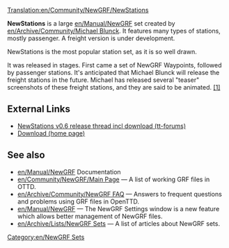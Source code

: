 [[Translation:en/Community/NewGRF/NewStations]]


{{en/Infobox NewGRF|setname= NewStations
|screenshot=en/Nstats Bamberg.png|artist= Michael Blunck
|coder= Michael Blunck
|focus= Stations
|homepage= http://www.ttdpatch.de/download.html
|homepagename= Transport Tycoon - The New Graphics
|copyright= copyrighted
}}

'''NewStations''' is a large [[en/Manual/NewGRF]] set created by [[en/Archive/Community/Michael Blunck]]. It features many types of stations, mostly passenger. A freight version is under development.

NewStations is the most popular station set, as it is so well drawn.

It was released in stages. First came a set of NewGRF Waypoints, followed by passenger stations. It's anticipated that Michael Blunck will release the freight stations in the future. Michael has released several "teaser" screenshots of these freight stations, and they are said to be animated. [http://www.tt-forums.net/viewtopic.php?p=486481#486481 [1<nowiki>]</nowiki>]

==External Links==
*[http://www.tt-forums.net/viewtopic.php?t=63651 NewStations v0.6 release thread incl download (tt-forums)] 
*[http://ttdpatch.de/download.html Download (home page)]

== See also ==
* [[en/Manual/NewGRF]] Documentation
* [[en/Community/NewGRF/Main Page]] &mdash; A list of working GRF files in OTTD.
* [[en/Archive/Community/NewGRF FAQ]] &mdash; Answers to frequent questions and problems using GRF files in OpenTTD.
* [[en/Manual/NewGRF]] &mdash; The NewGRF Settings window is a new feature which allows better management of NewGRF files. 
* [[en/Archive/Lists/NewGRF Sets]] &mdash; A list of articles about NewGRF sets.

[[Category:en/NewGRF Sets]]